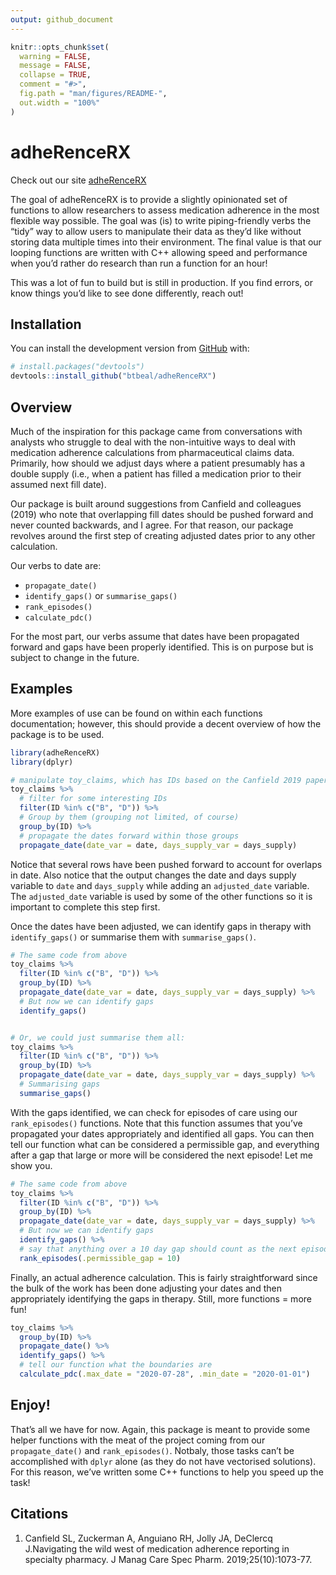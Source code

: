 ```yaml
---
output: github_document
---
```


<!-- README.md is generated from README.Rmd. Please edit that file -->

```r
knitr::opts_chunk$set(
  warning = FALSE,
  message = FALSE,
  collapse = TRUE,
  comment = "#>",
  fig.path = "man/figures/README-",
  out.width = "100%"
)
```

# adheRenceRX

Check out our site [adheRenceRX](https://btbeal.github.io/adheRenceRX/) 
<!-- badges: start -->
<!-- badges: end -->

The goal of adheRenceRX is to provide a slightly opinionated set of functions to allow researchers to assess medication adherence in the most flexible way possible. The goal was (is) to write piping-friendly verbs the "tidy" way to allow users to manipulate their data as they'd like without storing data multiple times into their environment. The final value is that our looping functions are written with C++ allowing speed and performance when you'd rather do research than run a function for an hour!  
  
This was a lot of fun to build but is still in production. If you find errors, or know things you'd like to see done differently, reach out!

## Installation

You can install the development version from [GitHub](https://github.com/) with:

``` r
# install.packages("devtools")
devtools::install_github("btbeal/adheRenceRX")
```
## Overview

Much of the inspiration for this package came from conversations with analysts who struggle to deal with the non-intuitive ways to deal with medication adherence calculations from pharmaceutical claims data. Primarily, how should we adjust days where a patient presumably has a double supply (i.e., when a patient has filled a medication prior to their assumed next fill date).  
  
Our package is built around suggestions from Canfield and colleagues (2019) who note that overlapping fill dates should be pushed forward and never counted backwards, and I agree. For that reason, our package revolves around the first step of creating adjusted dates prior to any other calculation.  
  
Our verbs to date are:  
  
  - `propagate_date()`
  - `identify_gaps()` or `summarise_gaps()`
  - `rank_episodes()`
  - `calculate_pdc()`

For the most part, our verbs assume that dates have been propagated forward and gaps have been properly identified. This is on purpose but is subject to change in the future.  

## Examples

More examples of use can be found on within each functions documentation; however, this should provide a decent overview of how the package is to be used.  
  

```r
library(adheRenceRX)
library(dplyr)

# manipulate toy_claims, which has IDs based on the Canfield 2019 paper 
toy_claims %>% 
  # filter for some interesting IDs
  filter(ID %in% c("B", "D")) %>% 
  # Group by them (grouping not limited, of course)
  group_by(ID) %>% 
  # propagate the dates forward within those groups
  propagate_date(date_var = date, days_supply_var = days_supply)
```
  
Notice that several rows have been pushed forward to account for overlaps in date. Also notice that the output changes the date and days supply variable to `date` and `days_supply` while adding an `adjusted_date` variable. The `adjusted_date` variable is used by some of the other functions so it is important to complete this step first.  
  
Once the dates have been adjusted, we can identify gaps in therapy with `identify_gaps()` or summarise them with `summarise_gaps()`.

```r
# The same code from above
toy_claims %>% 
  filter(ID %in% c("B", "D")) %>% 
  group_by(ID) %>% 
  propagate_date(date_var = date, days_supply_var = days_supply) %>% 
  # But now we can identify gaps
  identify_gaps()


# Or, we could just summarise them all:
toy_claims %>% 
  filter(ID %in% c("B", "D")) %>% 
  group_by(ID) %>% 
  propagate_date(date_var = date, days_supply_var = days_supply) %>% 
  # Summarising gaps
  summarise_gaps()
```

With the gaps identified, we can check for episodes of care using our `rank_episodes()` functions. Note that this function assumes that you've propagated your dates appropriately and identified all gaps. You can then tell our function what can be considered a permissible gap, and everything after a gap that large or more will be considered the next episode! Let me show you.  
  
```r
# The same code from above
toy_claims %>% 
  filter(ID %in% c("B", "D")) %>% 
  group_by(ID) %>% 
  propagate_date(date_var = date, days_supply_var = days_supply) %>% 
  # But now we can identify gaps
  identify_gaps() %>% 
  # say that anything over a 10 day gap should count as the next episode
  rank_episodes(.permissible_gap = 10)
```
  
Finally, an actual adherence calculation. This is fairly straightforward since the bulk of the work has been done adjusting your dates and then appropriately identifying the gaps in therapy. Still, more functions = more fun!  
  
```r
toy_claims %>% 
  group_by(ID) %>% 
  propagate_date() %>% 
  identify_gaps() %>% 
  # tell our function what the boundaries are
  calculate_pdc(.max_date = "2020-07-28", .min_date = "2020-01-01")
```
## Enjoy!

That's all we have for now. Again, this package is meant to provide some helper functions with the meat of the project coming from our `propagate_date()` and `rank_episodes()`. Notbaly, those tasks can't be accomplished with `dplyr` alone (as they do not have vectorised solutions). For this reason, we've written some C++ functions to help you speed up the task!  
  
## Citations
  
  1. Canfield SL, Zuckerman A, Anguiano RH, Jolly JA, DeClercq J.Navigating the wild west of medication adherence reporting in specialty pharmacy. J Manag Care Spec Pharm. 2019;25(10):1073-77.